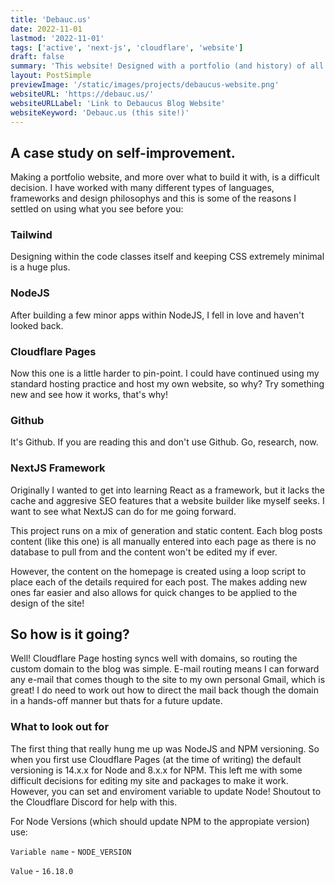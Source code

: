 ```yaml
---
title: 'Debauc.us'
date: 2022-11-01
lastmod: '2022-11-01'
tags: ['active', 'next-js', 'cloudflare', 'website']
draft: false
summary: 'This website! Designed with a portfolio (and history) of all my previous projects.'
layout: PostSimple
previewImage: '/static/images/projects/debaucus-website.png'
websiteURL: 'https://debauc.us/'
websiteURLLabel: 'Link to Debaucus Blog Website'
websiteKeyword: 'Debauc.us (this site!)'
---
```


## A case study on self-improvement.

Making a portfolio website, and more over what to build it with, is a difficult decision. I have worked with many different types of languages, frameworks and design philosophys and this is some of the reasons I settled on using what you see before you:

### Tailwind

Designing within the code classes itself and keeping CSS extremely minimal is a huge plus.

### NodeJS

After building a few minor apps within NodeJS, I fell in love and haven't looked back.

### Cloudflare Pages

Now this one is a little harder to pin-point. I could have continued using my standard hosting practice and host my own website, so why? Try something new and see how it works, that's why!

### Github

It's Github. If you are reading this and don't use Github. Go, research, now.

### NextJS Framework

Originally I wanted to get into learning React as a framework, but it lacks the cache and aggresive SEO features that a website builder like myself seeks. I want to see what NextJS can do for me going forward.

This project runs on a mix of generation and static content. Each blog posts content (like this one) is all manually entered into each page as there is no database to pull from and the content won't be edited my if ever.

However, the content on the homepage is created using a loop script to place each of the details required for each post. The makes adding new ones far easier and also allows for quick changes to be applied to the design of the site!

## So how is it going?

Well! Cloudflare Page hosting syncs well with domains, so routing the custom domain to the blog was simple. E-mail routing means I can forward any e-mail that comes though to the site to my own personal Gmail, which is great! I do need to work out how to direct the mail back though the domain in a hands-off manner but thats for a future update.

### What to look out for

The first thing that really hung me up was NodeJS and NPM versioning. So when you first use Cloudflare Pages (at the time of writing) the default versioning is 14.x.x for Node and 8.x.x for NPM. This left me with some difficult decisions for editing my site and packages to make it work. However, you can set and enviroment variable to update Node! Shoutout to the Cloudflare Discord for help with this.

For Node Versions (which should update NPM to the appropiate version) use:

`Variable name` - `NODE_VERSION`

`Value` - `16.18.0`

